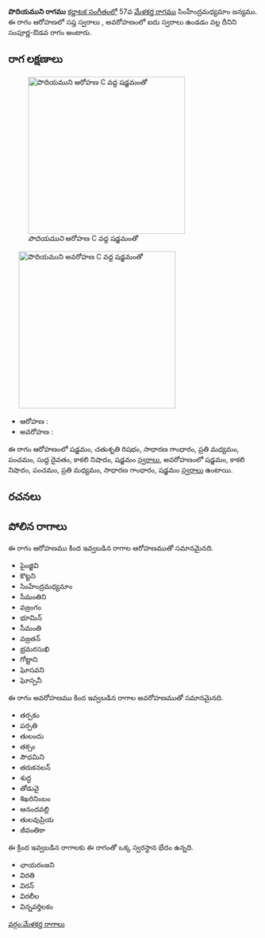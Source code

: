 {{Infobox ragam
	| name          	= పొదియముని
	| synonym	    	= 
	| mela          	= 
	| chakra        	= 
	| janaka        	= 
	| type          	= సంపూర్ణ-ఔడవ
	| arohanam      	= {{svaraC|S|R2|G2|M2|P|D1|N3|S'}} 
	| avarohanam    	= {{svaraC|S'|N3|P|M2|G2|S}}
	| jeeva         	=
	| chhaya        	=
	| nyasa         	=
	| vishesha      	= 
	| equivalent  		= 
}}
{{కర్ణాటక సంగీత రాగాలు}}
'''పొదియముని రాగము''' [[కర్ణాటక సంగీతం]]లో 57వ [[మేళకర్త రాగము]] సింహేంద్రమధ్యమాం జన్యము.  ఈ రాగం ఆరోహణలో సప్త స్వరాలు , అవరోహణంలో ఐదు స్వరాలు ఉండడం వల్ల దీనిని సంపూర్ణ-ఔడవ రాగం అంటారు.


==రాగ లక్షణాలు==
[[Image:podiyamuni_ar_kb2wiki.png|thumb|right|316px|''పొదియముని'' ఆరోహణ C వద్ద షడ్జమంతో]]
	[[Image:podiyamuni_av_kb2wiki.png|thumb|right|316px|''పొదియముని'' అవరోహణ C వద్ద షడ్జమంతో]]

* ఆరోహణ : {{svaraC|S|R2|G2|M2|P|D1|N3|S'}} 
* అవరోహణ : {{svaraC|S'|N3|P|M2|G2|S}}

ఈ రాగం ఆరోహణంలో షడ్జమం, చతుశృతి రిషభం, సాధారణ  గాంధారం, ప్రతి మధ్యమం, పంచమం, సుద్ద దైవతం, కాకలి  నిషాదం, షడ్జమం [[స్వరాలు]], అవరోహణంలో షడ్జమం, కాకలి  నిషాదం, పంచమం, ప్రతి మధ్యమం, సాధారణ  గాంధారం, షడ్జమం [[స్వరాలు]] ఉంటాయి.

==రచనలు==



==పోలిన రాగాలు==
ఈ రాగం ఆరోహణము కింద ఇవ్వబడిన రాగాల ఆరోహణముతో సమానమైనది.
* పైంజ్జివి
* కొట్టని
* సింహేంద్రమధ్యమాం
* సీమంతిని
* వజ్రంగం
* భూమిన్
* సీమంతి
* వజ్రతన్
*  భ్రమరసుఖి
* గోట్టాని
* ఘోసవని
* ఘోస్పనీ

ఈ రాగం అవరోహణము కింద ఇవ్వబడిన రాగాల అవరోహణముతో సమానమైనది.
* తర్పకం
* పర్పతి
* తులందు
* తక్సం
* సౌధమిని
* తరుకనలన్
* శుద్ధ
* తోడువై
* శిఖరినింబం
* ఆనందవల్లి
* తులవుప్రియ
* జీవంతికా

ఈ క్రింద ఇవ్వబడిన రాగాలకు ఈ రాగంతో ఒక్క స్వరస్థాన భేదం ఉన్నది.
* ఛాయరంజని
* విరతి
* విరన్
* విరలీల
* విన్నవర్తిలకం



[[వర్గం:మేళకర్త రాగాలు]]